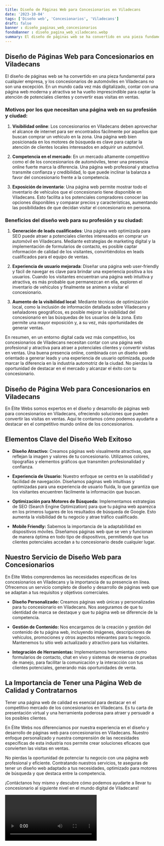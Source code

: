 ```yaml
---
title: Diseño de Páginas Web para Concesionarios en Viladecans
date: '2023-10-04'
tags: ['Diseño web', 'Concesionarios', 'Viladecans']
draft: false
banner : diseño_paginas_web_concesionarios
fondoBanner : diseño_pagina_web_viladecans.webp
summary: El diseño de páginas web se ha convertido en una pieza fundamental para cualquier empresa, y los concesionarios de automóviles en Viladecans no son una excepción. En un mundo cada vez más digitalizado, contar con una página web moderna y atractiva se ha vuelto imprescindible para captar la atención de potenciales clientes y convertir esas visitas en ventas.
---
```


## Diseño de Páginas Web para Concesionarios en Viladecans

El diseño de páginas web se ha convertido en una pieza fundamental para cualquier empresa, y los concesionarios de automóviles en Viladecans no son una excepción. En un mundo cada vez más digitalizado, contar con una página web moderna y atractiva se ha vuelto imprescindible para captar la atención de potenciales clientes y convertir esas visitas en ventas.

### Motivos por los que necesitan una página web en su profesión y ciudad:

1. **Visibilidad online**: Los concesionarios en Viladecans deben aprovechar el alcance de internet para ser encontrados fácilmente por aquellos que buscan comprar un vehículo en la zona. Una página web bien posicionada en los motores de búsqueda es clave para captar la atención de clientes locales interesados en adquirir un automóvil.

2. **Competencia en el mercado**: En un mercado altamente competitivo como el de los concesionarios de automóviles, tener una presencia online fuerte marca la diferencia. Una página web profesional y atractiva transmite confianza y credibilidad, lo que puede inclinar la balanza a favor del concesionario frente a la competencia.

3. **Exposición de inventario**: Una página web permite mostrar todo el inventario de vehículos que el concesionario tiene disponible en Viladecans. Esto facilita a los potenciales compradores conocer las opciones disponibles y comparar precios y características, aumentando las posibilidades de que decidan visitar el concesionario en persona.

### Beneficios del diseño web para su profesión y su ciudad:

1. **Generación de leads cualificados**: Una página web optimizada para SEO puede atraer a potenciales clientes interesados en comprar un automóvil en Viladecans. Mediante estrategias de marketing digital y la implementación de formularios de contacto, es posible captar información de calidad de los visitantes, convirtiéndolos en leads cualificados para el equipo de ventas.

2. **Experiencia de usuario mejorada**: Diseñar una página web user-friendly y fácil de navegar es clave para brindar una experiencia positiva a los usuarios. Cuando los visitantes encuentran una página web intuitiva y atractiva, es más probable que permanezcan en ella, exploren el inventario de vehículos y finalmente se animen a visitar el concesionario.

3. **Aumento de la visibilidad local**: Mediante técnicas de optimización local, como la inclusión de información detallada sobre Viladecans y señaladores geográficos, es posible mejorar la visibilidad del concesionario en las búsquedas de los usuarios de la zona. Esto permite una mayor exposición y, a su vez, más oportunidades de generar ventas.

En resumen, en un entorno digital cada vez más competitivo, los concesionarios de Viladecans necesitan contar con una página web profesional y atractiva para atraer a potenciales clientes y convertir visitas en ventas. Una buena presencia online, combinada con un diseño web orientado a generar leads y una experiencia de usuario optimizada, puede marcar la diferencia en la industria automotriz de la ciudad. No pierdas la oportunidad de destacar en el mercado y alcanzar el éxito con tu concesionario.

<GifSeo />

<Cta />

## Diseño de Página Web para Concesionarios en Viladecans

En Élite Webs somos expertos en el diseño y desarrollo de páginas web para concesionarios en Viladecans, ofreciendo soluciones que pueden convertir las visitas en ventas. Aquí te contamos cómo podemos ayudarte a destacar en el competitivo mundo online de los concesionarios.

## Elementos Clave del Diseño Web Exitoso

- **Diseño Atractivo:** Creamos páginas web visualmente atractivas, que reflejan la imagen y valores de tu concesionario. Utilizamos colores, tipografías y elementos gráficos que transmiten profesionalidad y confianza.

- **Experiencia de Usuario:** Nuestro enfoque se centra en la usabilidad y facilidad de navegación. Diseñamos páginas web intuitivas y optimizadas para una experiencia de usuario fluida, lo que garantiza que los visitantes encuentren fácilmente la información que buscan.

- **Optimización para Motores de Búsqueda:** Implementamos estrategias de SEO (Search Engine Optimization) para que tu página web aparezca en los primeros lugares de los resultados de búsqueda de Google. Esto aumenta la visibilidad de tu negocio y atrae tráfico cualificado.

- **Mobile Friendly:** Sabemos la importancia de la adaptabilidad en dispositivos móviles. Diseñamos páginas web que se ven y funcionan de manera óptima en todo tipo de dispositivos, permitiendo que tus clientes potenciales accedan a tu concesionario desde cualquier lugar.

## Nuestro Servicio de Diseño Web para Concesionarios

En Élite Webs comprendemos las necesidades específicas de los concesionarios en Viladecans y la importancia de su presencia en línea. Ofrecemos un servicio completo de diseño y desarrollo de páginas web que se adaptan a tus requisitos y objetivos comerciales.

- **Diseño Personalizado:** Creamos páginas web únicas y personalizadas para tu concesionario en Viladecans. Nos aseguramos de que tu identidad de marca se destaque y que tu página web se diferencie de la competencia.

- **Gestión de Contenido:** Nos encargamos de la creación y gestión del contenido de tu página web, incluyendo imágenes, descripciones de vehículos, promociones y otros aspectos relevantes para tu negocio. Mantenemos tu sitio web actualizado y atractivo para tus visitantes.

- **Integración de Herramientas:** Implementamos herramientas como formularios de contacto, chat en vivo y sistemas de reserva de pruebas de manejo, para facilitar la comunicación y la interacción con tus clientes potenciales, generando más oportunidades de venta.

## La Importancia de Tener una Página Web de Calidad y Contratarnos

Tener una página web de calidad es esencial para destacar en el competitivo mercado de los concesionarios en Viladecans. Es tu carta de presentación virtual y una herramienta poderosa para atraer y persuadir a los posibles clientes.

En Élite Webs nos diferenciamos por nuestra experiencia en el diseño y desarrollo de páginas web para concesionarios en Viladecans. Nuestro enfoque personalizado y nuestra comprensión de las necesidades específicas de esta industria nos permite crear soluciones eficaces que convierten las visitas en ventas.

No pierdas la oportunidad de potenciar tu negocio con una página web profesional y eficiente. Contratando nuestros servicios, te aseguras de tener un diseño web adaptado a tus necesidades, optimizado para motores de búsqueda y que destaca entre la competencia.

¡Contáctanos hoy mismo y descubre cómo podemos ayudarte a llevar tu concesionario al siguiente nivel en el mundo digital de Viladecans!

<Video />

<CtaBot job='Concesionarios' city='Viladecans'/>

<Gmaps query='Viladecans+españa+maps' />
